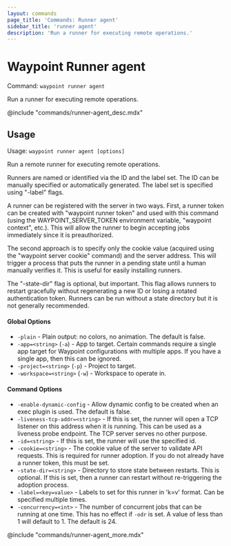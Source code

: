 ```yaml
---
layout: commands
page_title: 'Commands: Runner agent'
sidebar_title: 'runner agent'
description: 'Run a runner for executing remote operations.'
---
```


# Waypoint Runner agent

Command: `waypoint runner agent`

Run a runner for executing remote operations.

@include "commands/runner-agent_desc.mdx"

## Usage

Usage: `waypoint runner agent [options]`

Run a remote runner for executing remote operations.

Runners are named or identified via the ID and the label set. The ID
can be manually specified or automatically generated. The label set is
specified using "-label" flags.

A runner can be registered with the server in two ways. First, a
runner token can be created with "waypoint runner token" and used with
this command (using the WAYPOINT_SERVER_TOKEN environment variable,
"waypoint context", etc.). This will allow the runner to begin accepting
jobs immediately since it is preauthorized.

The second approach is to specify only the cookie value (acquired using
the "waypoint server cookie" command) and the server address. This will
trigger a process that puts the runner in a pending state until a human
manually verifies it. This is useful for easily installing runners.

The "-state-dir" flag is optional, but important. This flag allows runners
to restart gracefully without regenerating a new ID or losing a rotated
authentication token. Runners can be run without a state directory but it is
not generally recommended.

#### Global Options

- `-plain` - Plain output: no colors, no animation. The default is false.
- `-app=<string>` (`-a`) - App to target. Certain commands require a single app target for Waypoint configurations with multiple apps. If you have a single app, then this can be ignored.
- `-project=<string>` (`-p`) - Project to target.
- `-workspace=<string>` (`-w`) - Workspace to operate in.

#### Command Options

- `-enable-dynamic-config` - Allow dynamic config to be created when an exec plugin is used. The default is false.
- `-liveness-tcp-addr=<string>` - If this is set, the runner will open a TCP listener on this address when it is running. This can be used as a liveness probe endpoint. The TCP server serves no other purpose.
- `-id=<string>` - If this is set, the runner will use the specified id.
- `-cookie=<string>` - The cookie value of the server to validate API requests. This is required for runner adoption. If you do not already have a runner token, this must be set.
- `-state-dir=<string>` - Directory to store state between restarts. This is optional. If this is set, then a runner can restart without re-triggering the adoption process.
- `-label=<key=value>` - Labels to set for this runner in 'k=v' format. Can be specified multiple times.
- `-concurrency=<int>` - The number of concurrent jobs that can be running at one time. This has no effect if `-odr` is set. A value of less than 1 will default to 1. The default is 24.

@include "commands/runner-agent_more.mdx"
